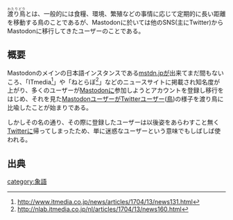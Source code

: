 <ruby>渡り鳥<rt>わたりどり</rt></ruby>とは、一般的には食糧、環境、繁殖などの事情に応じて定期的に長い距離を移動する鳥のことであるが、Mastodonに於いては他のSNS(主にTwitter)からMastodonに移行してきたユーザーのことである。

{{infobox word
|Name = <ruby>渡り鳥<rt>わたりどり</rt></ruby>
|Hinshi = 名詞
|Hatsu =[[Mastodon.cloud]]
}}

== 概要 ==

Mastodonのメインの日本語インスタンスである[[mstdn.jp]]が出来てまだ間もないころ、「ITmedia<ref>http://www.itmedia.co.jp/news/articles/1704/13/news131.html</ref>」や「ねとらぼ<ref>http://nlab.itmedia.co.jp/nl/articles/1704/13/news160.html</ref>」などのニュースサイトに掲載され知名度が上がり、多くのユーザーが[[Mastodon]]に参加しようとアカウントを登録し移行をはじめ、それを見た[[Mastodon]]ユーザーが[[Twitter]]ユーザー([[鳥]])の様子を渡り鳥に比喩したことが始まりである。

しかしその名の通り、その際に登録したユーザーは以後姿をあらわすこと無く[[Twitter]]に帰ってしまったため、単に迷惑なユーザーという意味でもしばしば使われる。

== 出典 ==
<references />

{{DEFAULTSORT:わたりとり}}
[[category:象語]]